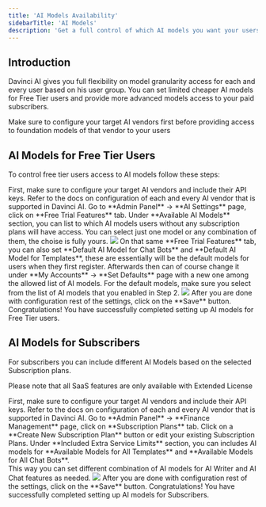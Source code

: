 ```yaml
---
title: 'AI Models Availability'
sidebarTitle: 'AI Models'
description: 'Get a full control of which AI models you want your users to have access to based on their subscription plans at Davinci AI'
---
```


## Introduction

Davinci AI gives you full flexibility on model granularity access for each and every user based on his user group. You can set limited cheaper AI models for Free Tier users and provide more advanced models access to your paid subscribers. 

<Warning>Make sure to configure your target AI vendors first before providing access to foundation models of that vendor to your users</Warning>

## AI Models for Free Tier Users

To control free tier users access to AI models follow these steps:

<Steps>
  <Step title="Step 1">
    First, make sure to configure your target AI vendors and include their API keys. Refer to the docs on configuration of each and every AI vendor that is supported in Davinci AI. 
  </Step>
  <Step title="Step 2">
    Go to **Admin Panel** -> **AI Settings** page, click on **Free Trial Features** tab. 
  </Step>
   <Step title="Step 3">
    Under **Available AI Models** section, you can list to which AI models users without any subscription plans will have access. You can select just one model or any combination of them, the choise is fully yours. 
    <img src="/images/core/models/model-1.png" />
  </Step>
  <Step title="Step 4">
    On that same **Free Trial Features** tab, you can also set **Default AI Model for Chat Bots** and **Default AI Model for Templates**, these are essentially will be the default models for users when they first register. Afterwards then can of course change it under **My Accounts** -> **Set Defaults** page with a new one among the allowed list of AI models. 
    <Tip>For the default models, make sure you select from the list of AI models that you enabled in Step 2.</Tip>
    <img src="/images/core/models/model-2.png" />
  </Step>
  <Step title="Step 5">
    After you are done with configuration rest of the settings, click on the **Save** button. 
  </Step>
  <Step title="Step 6">
    <Check>
      Congratulations! You have successfully completed setting up AI models for Free Tier users.
    </Check>
  </Step>
</Steps>


## AI Models for Subscribers

For subscribers you can include different AI Models based on the selected Subscription plans. 

<Warning>Please note that all SaaS features are only available with Extended License</Warning>

<Steps>
  <Step title="Step 1">
    First, make sure to configure your target AI vendors and include their API keys. Refer to the docs on configuration of each and every AI vendor that is supported in Davinci AI. 
  </Step>
  <Step title="Step 2">
    Go to **Admin Panel** -> **Finance Management** page, click on **Subscription Plans** tab. 
  </Step>
   <Step title="Step 3">
   Click on a **Create New Subscription Plan** button or edit your existing Subscription Plans. 
  </Step>
  <Step title="Step 4">
    Under **Included Extra Service Limits** section, you can includes AI models for **Available Models for All Templates** and **Available Models for All Chat Bots**. <br />
    This way you can set different combination of AI models for AI Writer and AI Chat features as needed. 
    <img src="/images/core/models/model-3.png" />
  </Step>
  <Step title="Step 5">
    After you are done with configuration rest of the settings, click on the **Save** button. 
  </Step>
  <Step title="Step 6">
    <Check>
      Congratulations! You have successfully completed setting up AI models for Subscribers.
    </Check>
  </Step>
</Steps>






